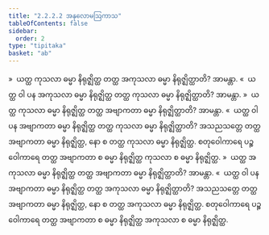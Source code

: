 ```yaml
---
title: "2.2.2.2 အနုလောမဩကာသ"
tableOfContents: false
sidebar:
  order: 2
type: "tipitaka"
basket: "ab"
---
```



<DynamicBreadcrumb />

<Division number="113">

<Paragraph number="503">
»  ယတ္ထ ကုသလာ ဓမ္မာ နိရုဇ္ဈိတ္ထ တတ္ထ အကုသလာ ဓမ္မာ နိရုဇ္ဈိတ္ထာတိ? အာမန္တာ.
</Paragraph>

<Paragraph number="504">
«  ယတ္ထ ဝါ ပန အကုသလာ ဓမ္မာ နိရုဇ္ဈိတ္ထ တတ္ထ ကုသလာ ဓမ္မာ နိရုဇ္ဈိတ္ထာတိ? အာမန္တာ.
</Paragraph>

<Paragraph number="505">
»  ယတ္ထ ကုသလာ ဓမ္မာ နိရုဇ္ဈိတ္ထ တတ္ထ အဗျာကတာ ဓမ္မာ နိရုဇ္ဈိတ္ထာတိ? အာမန္တာ.
</Paragraph>

<Paragraph number="506">
«  ယတ္ထ ဝါ ပန အဗျာကတာ ဓမ္မာ နိရုဇ္ဈိတ္ထ တတ္ထ ကုသလာ ဓမ္မာ နိရုဇ္ဈိတ္ထာတိ?
</Paragraph>

<Paragraph number="507">
အသညသတ္တေ တတ္ထ အဗျာကတာ ဓမ္မာ နိရုဇ္ဈိတ္ထ, နော စ တတ္ထ ကုသလာ ဓမ္မာ နိရုဇ္ဈိတ္ထ. စတုဝေါကာရေ ပဉ္စဝေါကာရေ တတ္ထ အဗျာကတာ စ ဓမ္မာ နိရုဇ္ဈိတ္ထ ကုသလာ စ ဓမ္မာ နိရုဇ္ဈိတ္ထ.
</Paragraph>

</Division>
<Division number="114">

<Paragraph number="508">
»  ယတ္ထ အကုသလာ ဓမ္မာ နိရုဇ္ဈိတ္ထ တတ္ထ အဗျာကတာ ဓမ္မာ နိရုဇ္ဈိတ္ထာတိ? အာမန္တာ.
</Paragraph>

<Paragraph number="509">
«  ယတ္ထ ဝါ ပန အဗျာကတာ ဓမ္မာ နိရုဇ္ဈိတ္ထ တတ္ထ အကုသလာ ဓမ္မာ နိရုဇ္ဈိတ္ထာတိ?
</Paragraph>

<Paragraph number="510">
အသညသတ္တေ တတ္ထ အဗျာကတာ ဓမ္မာ နိရုဇ္ဈိတ္ထ, နော စ တတ္ထ အကုသလာ ဓမ္မာ နိရုဇ္ဈိတ္ထ. စတုဝေါကာရေ ပဉ္စဝေါကာရေ တတ္ထ အဗျာကတာ စ ဓမ္မာ နိရုဇ္ဈိတ္ထ အကုသလာ စ ဓမ္မာ နိရုဇ္ဈိတ္ထ.
</Paragraph>
</Division>